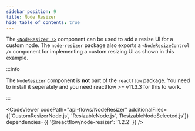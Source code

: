 ```yaml
---
sidebar_position: 9
title: Node Resizer
hide_table_of_contents: true
---
```



The [`<NodeResizer />`](/docs/api/nodes/node-resizer) component can be used to add a resize UI for a custom node. The `node-resizer` package also exports a `<NodeResizeControl />` component for implementing a custom resizing UI as shown in this example.

:::info

The `NodeResizer` component is **not** part of the `reactflow` package. You need to install it seperately and you need reactflow >= v11.3.3 for this to work.

:::

<CodeViewer
  codePath="api-flows/NodeResizer"
  additionalFiles={['CustomResizerNode.js', 'ResizableNode.js', 'ResizableNodeSelected.js']}
  dependencies={{ '@reactflow/node-resizer': '1.2.2' }}
/>
